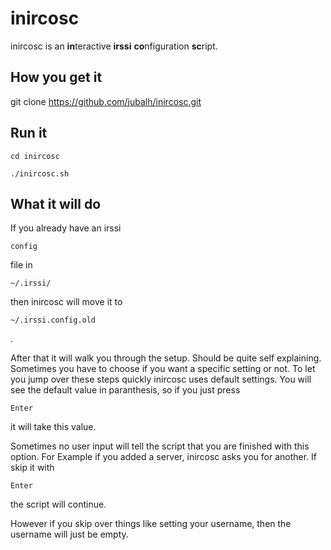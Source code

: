 = inircosc =
inircosc is an '''in'''teractive '''irssi''' '''co'''nfiguration '''sc'''ript.

== How you get it ==
git clone https://github.com/jubalh/inircosc.git

== Run it ==
<source>cd inircosc</source>
<source>./inircosc.sh</source>

== What it will do ==
If you already have an irssi <source>config</source> file in <source>~/.irssi/</source> then inircosc will move it to <source>~/.irssi.config.old</source>.

After that it will walk you through the setup. Should be quite self explaining.
Sometimes you have to choose if you want a specific setting or not. To let you jump over these steps quickly inircosc uses default settings.
You will see the default value in paranthesis, so if you just press <source>Enter</source> it will take this value.

Sometimes no user input will tell the script that you are finished with this option.
For Example if you added a server, inircosc asks you for another. If skip it with <source>Enter</source> the script will continue.

However if you skip over things like setting your username, then the username will just be empty.
